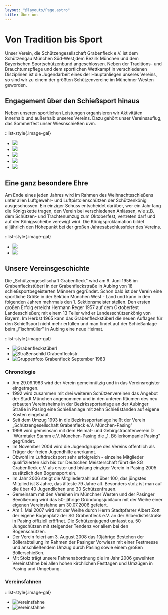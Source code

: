 ```yaml
---
layout: "@layouts/Page.astro"
title: Über uns
---
```


# Von Tradition bis Sport

Unser Verein, die Schützengesellschaft Grabenfleck e.V. ist dem Schützengau München Süd-West,dem Bezirk München und dem Bayerischen Sportschützenbund angeschlossen. Neben der Traditions- und Brauchtumspflege und dem sportlichen Wettkampf in verschiedenen Disziplinen ist die Jugendarbeit eines der Hauptanliegen unseres Vereins, so sind wir zu einem der größten Schützenvereine im Münchner Westen geworden.

## Engagement über den Schießsport hinaus

Neben unseren sportlichen Leistungen organisieren wir Aktivitäten innerhalb und außerhalb unseres Vereins. Dazu gehört unser Vereinsauflug, das Sommerfest unser Wiesnschießen uvm.

::list-style{.image-gal}

- ![](/images/uploads/0a00f53a-19b4-4e62-9bc4-69dcc09f9cb0.jpg)
- ![](/images/uploads/img_7322.jpg)
- ![](/images/uploads/37719ac3-707a-430e-9e37-e5bf8ef17ee0.jpg)
- ![](/images/uploads/3cd2577b-be9d-45f5-8308-2f860aca2e51.jpg)
- ![](/images/uploads/img_4796.jpg)

## Eine ganz besondere Ehre

Am Ende eines jeden Jahres wird im Rahmen des Weihnachtsschießens unter allen Luftgewehr- und Luftpistolenschützen der Schützenkönig ausgeschossen. Ein einziger Schuss entscheidet darüber, wer ein Jahr lang die Königskette tragen, den Verein bei verschiedenen Anlässen, wie z.B. dem Schützen- und Trachtenumzug zum Oktoberfest, vertreten darf und auf der Königsscheibe verewigt wird. Die Königsproklamation bildet alljährlich den Höhepunkt bei der großen Jahresabschlussfeier des Vereins.

::list-style{.image-gal}

- ![](/images/uploads/img_4188.jpg)
- ![](/images/uploads/koenigsscheibe.jpg)

## Unsere Vereinsgeschichte

Die „Schützengesellschaft Grabenfleck" wird am 9. Juni 1956 im Grabenfleckstüberl in der Grabenfleckstraße in Aubing von 18 schießsportbegeisterten Männern gegründet. Schon bald ist der Verein eine sportliche Größe in der Sektion München West - Land und kann in den folgenden Jahren mehrmals den 1. Sektionsmeister stellen. Den ersten großen Erfolg erreicht Hermann Reger 1957 auf dem Oktoberfest Landesschießen; mit einem 13 Teiler wird er Landesschützenkönig von Bayern. Im Herbst 1965 kann das Grabenfleckstüberl die neuen Auflagen für den Schießsport nicht mehr erfüllen und man findet auf der Schießanlage beim „Fischmüller" in Aubing eine neue Heimat.

::list-style{.image-gal}

- ![Grabenfleckstüberl](/images/uploads/grabenfleckstueberl.jpg "Foto Grabenfleckstüberl zur Verfügung gestellt von Reichinger/Schwab (Fam. Schwab ist die ehem. Wirtsfamilie)")
- ![Straßenschild Grabenfleckstr.](/images/uploads/grabenfleckstr.jpg "Grabenfleckstr.")
- ![Gruppenfoto Grabenfleck September 1983](/images/uploads/gruendungsfoto.jpg "Gründungsfoto Grabenfleck, September 1983")

### Chronologie

- Am 29.09.1983 wird der Verein gemeinnützig und in das Vereinsregister eingetragen.
- 1992 wird zusammen mit drei weiteren Schützenvereinen das Angebot der Stadt München angenommen und in den unteren Räumen des neu erbauten Vereinsheims in der Bezirkssportanlage an der Aubinger Straße in Pasing eine Schießanlage mit zehn Schießständen auf eigene Kosten eingebaut.
- Seit dem Umzug 1993 in die Bezirkssportanlage heißt der Verein „Schützengesellschaft Grabenfleck e.V. München-Pasing"
- 1998 wird gemeinsam mit dem Heimat- und Gebirgstrachtenverein D´Würmtaler Stamm e.V. München-Pasing die „1. Böllerkompanie Pasing" gegründet.
- Im November 2004 wird die Jugendgruppe des Vereins öffentlich als Träger der freien Jugendhilfe anerkannt.
- Obwohl im Luftdrucksport sehr erfolgreich - einzelne Mitglieder qualifizierten sich bis zur Deutschen Meisterschaft führt die SG Grabenfleck e.V. als erster und bislang einziger Verein in Pasing 2005 zusätzlich den Bogensport ein.
- Im Jahr 2006 steigt die Mitgliederzahl auf über 100, das jüngstes Mitglied ist 8 Jahre, das älteste 79 Jahre alt. Besonders stolz ist man auf die über 40 Jugendlichen und 30 Schützenfrauen.
- Gemeinsam mit den Vereinen im Münchner Westen und der Pasinger Bevölkerung wird das 50-jährige Gründungsjubiläum mit der Weihe einer eigenen Vereinsfahne am 30.07.2006 gefeiert.
- Am 1. Mai 2007 wird mit der Weihe durch Herrn Stadtpfarrer Albert Zott der eigene Bogenplatz der SG Grabenfleck e.V. an der Silberdistelstraße in Pasing offiziell eröffnet. Die Schützenjugend umfasst ca. 50 Jungschützen mit steigender Tendenz vor allem bei den Bogenschützen.
- Der Verein feiert am 3. August 2008 das 10jährige Bestehen der Böllerabteilung im Rahmen der Pasinger Vorwiesn mit einer Festmesse und anschließendem Umzug durch Pasing sowie einem großen Böllerschießen.
- Mit Stolz trägt unsere Fahnenabordnung die im Jahr 2006 geweihten Vereinsfahne bei allen hohen kirchlichen Festtagen und Umzügen in Pasing und Umgebung.

### Vereinsfahnen

::list-style{.image-gal}

- ![Vereinsfahne](/images/uploads/vereinsfahne.jpg "Vereinsfahne")
- ![Vereinsfahne](/images/uploads/vereinsfahne2.jpg "Vereinsfahne")
